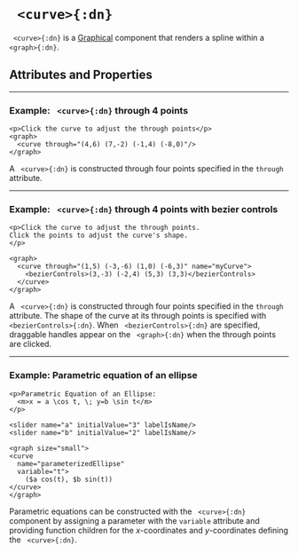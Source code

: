 


# ` <curve>{:dn}`

` <curve>{:dn}` is a [Graphical](../document_structure/essentialConcepts#component-types)
component that renders a spline within a ` <graph>{:dn}`.

## Attributes and Properties 
 <AttrDisplay name='curve'/> 
 <PropDisplay name='curve'/>

---

### Example: ` <curve>{:dn}` through 4 points


```doenet-example
<p>Click the curve to adjust the through points</p>
<graph>
  <curve through="(4,6) (7,-2) (-1,4) (-8,0)"/>
</graph>
```



A ` <curve>{:dn}` is constructed through four points specified in the `through` attribute.



---

### Example: ` <curve>{:dn}` through 4 points with bezier controls


```doenet-example
<p>Click the curve to adjust the through points. 
Click the points to adjust the curve's shape.
</p>

<graph>
  <curve through="(1,5) (-3,-6) (1,0) (-6,3)" name="myCurve">
    <bezierControls>(3,-3) (-2,4) (5,3) (3,3)</bezierControls>
  </curve>
</graph>
```



A ` <curve>{:dn}` is constructed through four points specified in 
the `through` attribute. The shape of the curve at its through points 
is specified with ` <bezierControls>{:dn}`. When ` <bezierControls>{:dn}` are 
specified, draggable handles appear on the ` <graph>{:dn}` when the 
through points are clicked.



---

### Example: Parametric equation of an ellipse


```doenet-example
<p>Parametric Equation of an Ellipse: 
  <m>x = a \cos t, \; y=b \sin t</m>
</p>

<slider name="a" initialValue="3" labelIsName/>
<slider name="b" initialValue="2" labelIsName/>

<graph size="small">
<curve 
  name="parameterizedEllipse" 
  variable="t">
    ($a cos(t), $b sin(t))
</curve>
</graph>
```



Parametric equations can be constructed with the ` <curve>{:dn}` component 
by assigning a parameter with the  `variable` attribute and 
providing function children for the $x$-coordinates and $y$-coordinates 
defining the ` <curve>{:dn}`.


